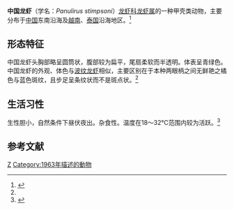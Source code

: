 {{Speciesbox
| name = 中国龙虾
| status = 
| status_system = 
| image = 
| genus = Panulirus
| species = stimpsoni
| authority = ([[利普克·霍特威斯|Holthuis]]，1963)
}}
'''中国龙虾'''（学名：''Panulirus stimpsoni''）[[龙虾科|龙虾科]][[龙虾属|龙虾属]]的一种甲壳类动物，主要分布于[[中国|中国]]东南沿海及[[越南|越南]]、[[泰国|泰国]]沿海地区。<ref>{{cite web |title=Chinese Spiny Lobster |url=https://www.iucnredlist.org/species/170041/6718490 |website=iucnredlist.org |accessdate=2021-02-20 |archive-date=2021-03-01 |archive-url=https://web.archive.org/web/20210301232337/https://www.iucnredlist.org/species/170041/6718490 }}</ref>
==形态特征==
中国龙虾头胸部略呈圆筒状，腹部较为扁平，尾扇柔软而半透明。体表呈青绿色。中国龙虾的外观、体色与[[波纹龙虾|波纹龙虾]]相似，主要区别在于本种两眼柄之间无鲜艳之橘色与蓝色斑纹，且步足呈条纹状而不是斑点状。<ref name="陈政强，陈昌生"/>
==生活习性==
生性胆小，自然条件下昼伏夜出。杂食性。温度在18～32℃范围内较为活跃。<ref name="陈政强，陈昌生">{{cite journal |author1=陈政强，陈昌生，单剑宇 |title=中国龙虾的生物学特性 |journal=《中国水产》 |date=2001年 |issue=第一期 |pages=57-59 |doi=10.3969/j.issn.1002-6681.2001.01.039 |url=https://www.ixueshu.com/document/4ee3fc474ee62278e934302c4c5f8475318947a18e7f9386.html}}</ref>

==参考文献==
{{reflist}}

{{Edible crustaceans}}


{{Taxonbar|from=Q6493477}}

[[Category:龙虾属|Z]]
[[Category:1963年描述的動物|Category:1963年描述的動物]]